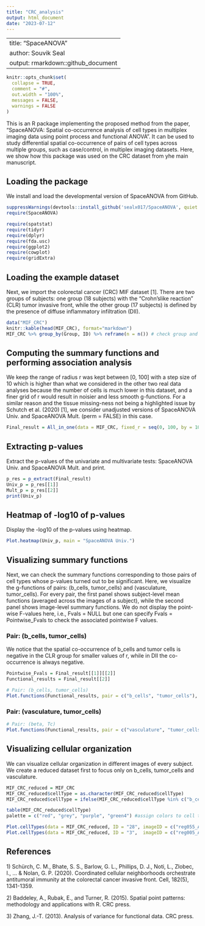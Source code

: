 ```yaml
---
title: "CRC_analysis"
output: html_document
date: "2023-07-12"
---
```

---
title: "SpaceANOVA"
author: Souvik Seal
output: rmarkdown::github_document
---

```r
knitr::opts_chunk$set(
  collapse = TRUE,
  comment = "#",
  out.width = "100%",
  messages = FALSE,
  warnings = FALSE
)
```

This is an R package implementing the proposed method from the paper, "SpaceANOVA: Spatial co-occurrence analysis of cell types in multiplex imaging data using point
process and functional ANOVA". It can be used to study differential spatial co-occurrence of pairs of cell types across multiple groups, such as case/control, in multiplex imaging datasets. Here, we show how this package was used on the CRC dataset from yhe main manuscript.

## Loading the package

We install and load the developmental version of SpaceANOVA from GitHub.

```r

suppressWarnings(devtools::install_github('sealx017/SpaceANOVA', quiet = TRUE))
require(SpaceANOVA)

require(spatstat)
require(tidyr)
require(dplyr)
require(fda.usc)
require(ggplot2)
require(cowplot)
require(gridExtra)

```

## Loading the example dataset

Next, we import the colorectal cancer (CRC) MIF dataset [1]. There are two groups of subjects: one group (18 subjects) with the “Crohn’slike reaction” (CLR) tumor invasive front, while the other group (17 subjects) is defined by the presence of diffuse inflammatory infiltration (DII).

```r
data("MIF_CRC")
knitr::kable(head(MIF_CRC), format="markdown")
MIF_CRC %>% group_by(Group, ID) %>% reframe(n = n()) # check group and subject IDs, and respective cell counts (spread across multiple images)

```

## Computing the summary functions and performing association analysis

We keep the range of radius r was kept between [0, 100] with a step size of 10 which is higher than what we considered in the other two real data analyses because the number of cells is much lower in this dataset, and a finer grid of r would result in noisier and less smooth g-functions. For a similar reason and the tissue missing-ness not being a highlighted issue by Schutch et al. (2020) [1], we consider unadjusted
versions of SpaceANOVA Univ. and SpaceANOVA Mult. (perm = FALSE) in this case.

```r

Final_result = All_in_one(data = MIF_CRC, fixed_r = seq(0, 100, by = 10), Summary_function = "g", Hard_ths = 20, homogeneous = TRUE, perm = TRUE, cores = 8)

```

## Extracting p-values 

Extract the p-values of the univariate and multivariate tests: SpaceANOVA Univ. and SpaceANOVA Mult. and print.

```r
p_res = p_extract(Final_result)
Univ_p = p_res[[1]]
Mult_p = p_res[[2]]
print(Univ_p)

```

## Heatmap of -log10 of p-values 


Display the -log10 of the p-values using heatmap.

```r
Plot.heatmap(Univ_p, main = "SpaceANOVA Univ.")
```

## Visualizing summary functions

Next, we can check the summary functions corresponding to those pairs of cell types whose p-values turned out to be significant. Here, we visualize the g-functions of pairs: (b_cells, tumor_cells) and (vasculature, tumor_cells). For every pair, the first panel shows subject-level mean functions (averaged across the images of a subject), while the second panel shows image-level summary functions. We do not display the point-wise F-values here, i.e., Fvals = NULL but one can specify Fvals = Pointwise_Fvals to check the associated pointwise F values. 

### Pair: (b_cells, tumor_cells)

We notice that the spatial co-occurrence of b_cells and tumor cells is negative in the CLR group for smaller values of r, while in DII the co-occurrence is always negative. 

```r
Pointwise_Fvals = Final_result[[1]][[2]]
Functional_results = Final_result[[2]]

# Pair: (b_cells, tumor_cells)
Plot.functions(Functional_results, pair = c("b_cells", "tumor_cells"), Fvals = NULL)

```

### Pair: (vasculature, tumor_cells)


```r
# Pair: (beta, Tc)
Plot.functions(Functional_results, pair = c("vasculature", "tumor_cells"), Fvals = NULL)

```

## Visualizing cellular organization

We can visualize cellular organization in different images of every subject. We create a reduced dataset first to focus only on b_cells, tumor_cells and vasculature.

```r

MIF_CRC_reduced = MIF_CRC
MIF_CRC_reduced$cellType = as.character(MIF_CRC_reduced$cellType)
MIF_CRC_reduced$cellType = ifelse(MIF_CRC_reduced$cellType %in% c("b_cells", "tumor_cells", "vasculature"), MIF_CRC_reduced$cellType, "Others")

table(MIF_CRC_reduced$cellType)
palette = c("red", "grey", "purple", "green4") #assign colors to cell types 

Plot.cellTypes(data = MIF_CRC_reduced, ID = "28", imageID = c("reg055_A", "reg056_A"), palette = palette)
Plot.cellTypes(data = MIF_CRC_reduced, ID = "3",  imageID = c("reg005_A", "reg006_A"), palette = palette)

```


## References

1\) Schürch, C. M., Bhate, S. S., Barlow, G. L., Phillips, D. J., Noti, L., Zlobec, I., ... & Nolan, G. P. (2020). Coordinated cellular neighborhoods orchestrate antitumoral immunity at the colorectal cancer invasive front. Cell, 182(5), 1341-1359.

2\) Baddeley, A., Rubak, E., and Turner, R. (2015). Spatial point patterns: methodology and applications with R. CRC press.

3\) Zhang, J.-T. (2013). Analysis of variance for functional data. CRC press.



